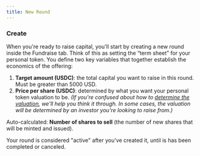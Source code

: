 ```yaml
---
title: New Round
---
```


### Create

When you're ready to raise capital, you'll start by creating a new round inside the Fundraise tab. Think of this as setting the “term sheet” for your personal token. You define two key variables that together establish the economics of the offering:

1. **Target amount (USDC)**: the total capital you want to raise in this round. Must be greater than 5000 USD.
2. **Price per share (USDC)**: determined by what you want your personal token valuation to be. _(If you're confused about how to [determine the valuation](/questions/valuation), we'll help you think it through. In some cases, the valuation will be determined by an investor you're looking to raise from.)_

Auto-calculated: **Number of shares to sell** (the number of new shares that will be minted and issued).

Your round is considered "active" after you've created it, until is has been completed or canceled.

